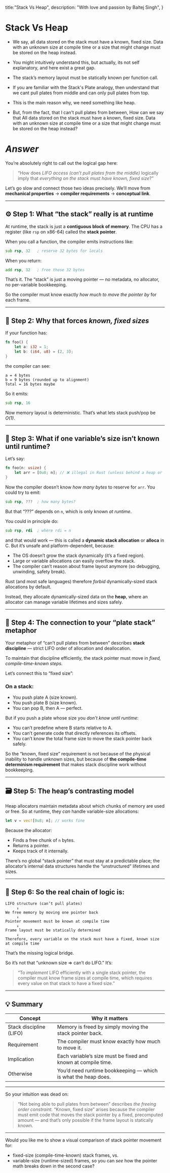 title:"Stack Vs Heap",
description: "With love and passion by Baltej Singh",
}

# Stack Vs Heap
- We say, all data stored on the stack must have a known, fixed size. Data with an unknown size at compile time or a size that might change must be stored on the heap instead.
- You might intuitively understand this, but actually, its not self explanatory, and here exist a great gap.
- The stack’s memory layout must be statically known per function call.
- If you are familiar with the Stack's Plate analogy, then understand that we cant pull plates from middle and can only pull plates from top.

- This is the main reason why, we need something like heap.

- But, from the fact, that I can't pull plates from between, How can we say that All data stored on the stack must have a known, fixed size. Data with an unknown size at compile time or a size that might change must be stored on the heap instead?

# *Answer*

You’re absolutely right to call out the logical gap here:

> “How does *LIFO access (can’t pull plates from the middle)* logically imply that *everything on the stack must have known, fixed size*?”

Let’s go slow and connect those two ideas precisely.
We’ll move from **mechanical properties** → **compiler requirements** → **conceptual link**.

---

## ⚙️ Step 1: What “the stack” really is at runtime

At runtime, the stack is just a **contiguous block of memory**.
The CPU has a register (like `rsp` on x86-64) called the **stack pointer**.

When you call a function, the compiler emits instructions like:

```asm
sub rsp, 32   ; reserve 32 bytes for locals
```

When you return:

```asm
add rsp, 32   ; free those 32 bytes
```

That’s it.
The “stack” is just a moving pointer — no metadata, no allocator, no per-variable bookkeeping.

So the compiler must know exactly *how much to move the pointer by* for each frame.

---

## 🧮 Step 2: Why that forces *known, fixed sizes*

If your function has:

```rust
fn foo() {
    let a: i32 = 1;
    let b: (i64, u8) = (2, 3);
}
```

the compiler can see:

```
a = 4 bytes
b = 9 bytes (rounded up to alignment)
Total = 16 bytes maybe
```

So it emits:

```asm
sub rsp, 16
```

Now memory layout is deterministic.
That’s what lets stack push/pop be *O(1)*.

---

## 🚧 Step 3: What if one variable’s size isn’t known until runtime?

Let’s say:

```rust
fn foo(n: usize) {
    let arr = [0u8; n]; // ❌ illegal in Rust (unless behind a heap or special feature)
}
```

Now the compiler doesn’t know *how many bytes* to reserve for `arr`.
You could try to emit:

```asm
sub rsp, ???  ; how many bytes?
```

But that “???” depends on `n`, which is only known *at runtime*.

You could in principle do:

```asm
sub rsp, rdi  ; where rdi = n
```

and that would work — this is called a **dynamic stack allocation** or **alloca** in C.
But it’s unsafe and platform-dependent, because:

* The OS doesn’t grow the stack dynamically (it’s a fixed region).
* Large or variable allocations can easily overflow the stack.
* The compiler can’t reason about frame layout anymore (so debugging, unwinding, safety break).

Rust (and most safe languages) therefore *forbid* dynamically-sized stack allocations by default.

Instead, they allocate dynamically-sized data on the **heap**, where an allocator can manage variable lifetimes and sizes safely.

---

## 🧩 Step 4: The connection to your “plate stack” metaphor

Your metaphor of “can’t pull plates from between” describes **stack discipline** — strict LIFO order of allocation and deallocation.

To maintain that discipline efficiently, the stack pointer must move in *fixed, compile-time-known steps.*

Let’s connect this to “fixed size”:

### On a stack:

* You push plate A (size known).
* You push plate B (size known).
* You can pop B, then A — perfect.

But if you push a plate whose size you *don’t know until runtime*:

* You can’t predefine where B starts relative to A.
* You can’t generate code that directly references its offsets.
* You can’t know the total frame size to move the stack pointer back safely.

So the “known, fixed size” requirement is not because of the physical inability to handle unknown sizes,
but because of **the compile-time determinism requirement** that makes stack discipline work without bookkeeping.

---

## 🗃 Step 5: The heap’s contrasting model

Heap allocators maintain metadata about which chunks of memory are used or free.
So at runtime, they *can* handle variable-size allocations:

```rust
let v = vec![0u8; n]; // works fine
```

Because the allocator:

* Finds a free chunk of `n` bytes.
* Returns a pointer.
* Keeps track of it internally.

There’s no global “stack pointer” that must stay at a predictable place;
the allocator’s internal data structures handle the “unstructured” lifetimes and sizes.

---

## 🧩 Step 6: So the real chain of logic is:

```
LIFO structure (can’t pull plates)
     ↓
We free memory by moving one pointer back
     ↓
Pointer movement must be known at compile time
     ↓
Frame layout must be statically determined
     ↓
Therefore, every variable on the stack must have a fixed, known size at compile time
```

That’s the missing logical bridge.

So it’s not that “unknown size ⇒ can’t do LIFO.”
It’s:

> “To *implement* LIFO efficiently with a single stack pointer,
> the compiler must know frame sizes at compile time,
> which requires every value on that stack to have a fixed size.”

---

## 💡 Summary

| Concept                 | Why it matters                                                |
| ----------------------- | ------------------------------------------------------------- |
| Stack discipline (LIFO) | Memory is freed by simply moving the stack pointer back.      |
| Requirement             | The compiler must know exactly how much to move it.           |
| Implication             | Each variable’s size must be fixed and known at compile time. |
| Otherwise               | You’d need runtime bookkeeping — which is what the heap does. |

---

So your intuition was dead on:

> “Not being able to pull plates from between” describes *the freeing order constraint.*
> “Known, fixed size” arises because the compiler must emit code that moves the stack pointer by a fixed, precomputed amount — and that’s only possible if the frame layout is statically known.

---

Would you like me to show a visual comparison of stack pointer movement for:

* fixed-size (compile-time-known) stack frames, vs.
* variable-size (runtime-sized) frames,
  so you can *see* how the pointer math breaks down in the second case?

    